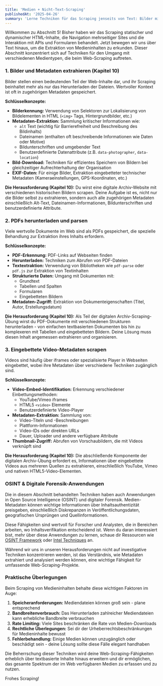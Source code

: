```yaml
---
title: 'Medien + Nicht-Text-Scraping'
publishedAt: '2025-04-26'
summary: 'Lerne Techniken für das Scraping jenseits von Text: Bilder mit Metadaten extrahieren, herunterladen und PDFs parsen, sowie Video-Informationen erfassen.'
---
```


Willkommen zu Abschnitt 5! Bisher haben wir das Scraping statischer und dynamischer HTML-Inhalte, die Navigation mehrseitiger Sites und die Interaktion mit APIs und Formularen behandelt. Jetzt bewegen wir uns über Text hinaus, um die Extraktion von Medieninhalten zu erkunden. Dieser Abschnitt konzentriert sich auf Techniken für den Umgang mit verschiedenen Medientypen, die beim Web-Scraping auftreten.

### 1. Bilder und Metadaten extrahieren (Kapitel 10)

Bilder stellen einen bedeutenden Teil der Web-Inhalte dar, und ihr Scraping beinhaltet mehr als nur das Herunterladen der Dateien. Wertvoller Kontext ist oft in zugehörigen Metadaten gespeichert.

**Schlüsselkonzepte:**

* **Bilderkennung:** Verwendung von Selektoren zur Lokalisierung von Bildelementen in HTML (`<img>` Tags, Hintergrundbilder, etc.)
* **Metadaten-Extraktion:** Sammlung kritischer Informationen wie:
  * `alt` Text (wichtig für Barrierefreiheit und Beschreibung des Bildinhalts)
  * Dateinamen (enthalten oft beschreibende Informationen wie Daten oder Motive)
  * Bildunterschriften und umgebender Text
  * Benutzerdefinierte Datenattribute (z.B. `data-photographer`, `data-location`)
* **Bild-Download:** Techniken für effizientes Speichern von Bildern bei gleichzeitiger Aufrechterhaltung der Organisation
* **EXIF-Daten:** Für einige Bilder, Extraktion eingebetteter technischer Metadaten (Kameraeinstellungen, GPS-Koordinaten, etc.)

**Die Herausforderung (Kapitel 10):** Du wirst eine digitale Archiv-Website mit verschiedenen historischen Bildern scrapen. Deine Aufgabe ist es, nicht nur die Bilder selbst zu extrahieren, sondern auch alle zugehörigen Metadaten einschließlich Alt-Text, Dateinamen-Informationen, Bildunterschriften und benutzerdefinierte Attribute.

### 2. PDFs herunterladen und parsen

Viele wertvolle Dokumente im Web sind als PDFs gespeichert, die spezielle Behandlung zur Extraktion ihres Inhalts erfordern.

**Schlüsselkonzepte:**

* **PDF-Erkennung:** PDF-Links auf Webseiten finden
* **Herunterladen:** Techniken zum Abrufen von PDF-Dateien
* **Textextraktion:** Verwendung von Bibliotheken wie `pdf-parse` oder `pdf.js` zur Extraktion von Textinhalten
* **Strukturierte Daten:** Umgang mit Dokumenten mit:
  * Grundtext
  * Tabellen und Spalten
  * Formularen
  * Eingebetteten Bildern
* **Metadaten-Zugriff:** Extraktion von Dokumenteigenschaften (Titel, Autor, Erstellungsdatum)

**Die Herausforderung (Kapitel 10):** Als Teil der digitalen Archiv-Scraping-Übung wirst du PDF-Dokumente mit verschiedenen Strukturen herunterladen - von einfachen textbasierten Dokumenten bis hin zu komplexeren mit Tabellen und eingebetteten Bildern. Deine Lösung muss diesen Inhalt angemessen extrahieren und organisieren.

### 3. Eingebettete Video-Metadaten scrapen

Videos sind häufig über iframes oder spezialisierte Player in Webseiten eingebettet, wobei ihre Metadaten über verschiedene Techniken zugänglich sind.

**Schlüsselkonzepte:**

* **Video-Embed-Identifikation:** Erkennung verschiedener Einbettungsmethoden:
  * YouTube/Vimeo iframes
  * HTML5 `<video>` Elemente
  * Benutzerdefinierte Video-Player
* **Metadaten-Extraktion:** Sammlung von:
  * Video-Titeln und -Beschreibungen
  * Plattform-Informationen
  * Video-IDs oder direkten URLs
  * Dauer, Uploader und andere verfügbare Attribute
* **Thumbnail-Zugriff:** Abrufen von Vorschaubildern, die mit Videos verknüpft sind

**Die Herausforderung (Kapitel 10):** Die abschließende Komponente der digitalen Archiv-Übung erfordert es, Informationen über eingebettete Videos aus mehreren Quellen zu extrahieren, einschließlich YouTube, Vimeo und nativen HTML5-Video-Elementen.

### OSINT & Digitale Forensik-Anwendungen

Die in diesem Abschnitt behandelten Techniken haben auch Anwendungen in Open Source Intelligence (OSINT) und digitaler Forensik. Medien-Metadaten können wichtige Informationen über Inhaltsauthentizität preisgeben, einschließlich Diskrepanzen in Veröffentlichungsdaten, geografischen Ursprüngen und Quellinformationen.

Diese Fähigkeiten sind wertvoll für Forscher und Analysten, die in Bereichen arbeiten, wo Inhaltsverifikation entscheidend ist. Wenn du daran interessiert bist, mehr über diese Anwendungen zu lernen, schaue dir Ressourcen wie [OSINT Framework](https://osintframework.com/) oder [Intel Techniques](https://inteltechniques.com/index.html) an.

Während wir uns in unseren Herausforderungen nicht auf investigative Techniken konzentrieren werden, ist das Verständnis, wie Metadaten extrahiert und analysiert werden können, eine wichtige Fähigkeit für umfassende Web-Scraping-Projekte.

### Praktische Überlegungen

Beim Scraping von Medieninhalten behalte diese wichtigen Faktoren im Auge:

1. **Speicheranforderungen:** Mediendateien können groß sein - plane entsprechend
2. **Bandbreitenverbrauch:** Das Herunterladen zahlreicher Mediendateien kann erhebliche Bandbreite verbrauchen
3. **Rate Limiting:** Viele Sites beschränken die Rate von Medien-Downloads
4. **Rechtliche Überlegungen:** Sei dir der Urheberrechtsbeschränkungen für Medieninhalte bewusst
5. **Fehlerbehandlung:** Einige Medien können unzugänglich oder beschädigt sein - deine Lösung sollte diese Fälle elegant handhaben

Die Beherrschung dieser Techniken wird deine Web-Scraping-Fähigkeiten erheblich über textbasierte Inhalte hinaus erweitern und dir ermöglichen, das gesamte Spektrum der im Web verfügbaren Medien zu erfassen und zu nutzen.

Frohes Scraping!